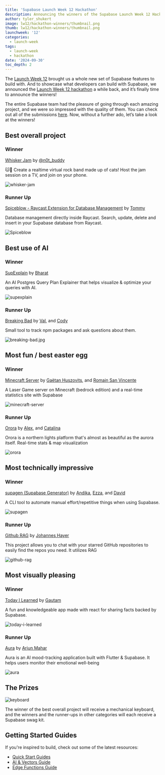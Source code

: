 ```yaml
---
title: 'Supabase Launch Week 12 Hackathon'
description: Announcing the winners of the Supabase Launch Week 12 Hackathon.
author: tyler_shukert
image: lw12/hackathon-winners/thumbnail.png
thumb: lw12/hackathon-winners/thumbnail.png
launchweek: '12'
categories:
  - launch-week
tags:
  - launch-week
  - hackathon
date: '2024-09-30'
toc_depth: 2
---
```


The [Launch Week 12](https://supabase.com/launch-week) brought us a whole new set of Supabase features to build with. And to showcase what developers can build with Supabase, we announced the [Launch Week 12 hackathon](https://supabase.com/blog/supabase-lw12-hackathon) a while back, and it’s finally time to announce the winners!

The entire Supabase team had the pleasure of going through each amazing project, and we were so impressed with the quality of them. You can check out all of the submissions [here](https://www.hackathon.dev/lw12). Now, without a further ado, let’s take a look at the winners!

## Best overall project

### Winner

[Whisker Jam](https://github.com/c-o-l-i-n/whisker-jam) by [@n0t_buddy](https://twitter.com/n0t_buddy)

🐱🎸 Create a realtime virtual rock band made up of cats! Host the jam session on a TV, and join on your phone.

![whisker-jam](/images/blog/lw12/hackathon-winners/whisker-jam.jpg)

### Runner Up

[Spiceblow - Raycast Extension for Database Management](https://github.com/raycast/extensions/pull/14559) by [Tommy](https://twitter.com/__morse)

Database management directly inside Raycast. Search, update, delete and insert in your Supabase database from Raycast.

![Spiceblow](/images/blog/lw12/hackathon-winners/Spiceblow.jpg)

## Best use of AI

### Winner

[SupExplain](https://github.com/rbkayz/supexplain) by [Bharat](https://twitter.com/rbkayz)

An AI Postgres Query Plan Explainer that helps visualize & optimize your queries with AI.

![supexplain](/images/blog/lw12/hackathon-winners/supexplain.jpg)

### Runner Up

[Breaking Bad](https://github.com/CodyVal/breaking-bad) by [Val](https://twitter.com/valentinprgnd), and [Cody](https://twitter.com/codyrathor)

Small tool to track npm packages and ask questions about them.

![breaking-bad.jpg](/images/blog/lw12/hackathon-winners/breaking-bad.jpg)

## Most fun / best easter egg

### Winner

[Minecraft Server](https://github.com/Steellgold/minecraft-lw12) by [Gaëtan Huszovits](https://twitter.com/Steellgold), and [Romain San Vincente](https://twitter.com/RomainSav)

A Laser Game server on Minecraft (bedrock edition) and a real-time statistics site with Supabase

![minecraft-server](/images/blog/lw12/hackathon-winners/minecraft-server.jpg)

### Runner Up

[Orora](https://github.com/alex-streza/rora) by [Alex](https://twitter.com/alex_streza), and [Catalina](https://twitter.com/Catalina_Melnic)

Orora is a northern lights platform that's almost as beautiful as the aurora itself. Real-time stats & map visualization

![orora](/images/blog/lw12/hackathon-winners/orora.jpg)

## Most technically impressive

### Winner

[supagen (Supabase Generator)](https://github.com/supagen/supagen) by [Andika](https://twitter.com/andikadeveloper), [Ezza](https://twitter.com/Ralkarr), and [David](https://github.com/davidsarono)

A CLI tool to automate manual effort/repetitive things when using Supabase.

![supagen](/images/blog/lw12/hackathon-winners/supagen.jpg)

### Runner Up

[Github RAG](https://github.com/XamHans/github-rag) by [Johannes Hayer](https://twitter.com/Hayer_Hans)

This project allows you to chat with your starred GitHub repositories to easily find the repos you need. It utilizes RAG

![github-rag](/images/blog/lw12/hackathon-winners/github-rag.jpg)

## Most visually pleasing

### Winner

[Today I Learned](https://github.com/Gautamp11/today-i-learned) by [Gautam](https://twitter.com/gautam1133p1)

A fun and knowledgeable app made with react for sharing facts backed by Supabase.

![today-i-learned](/images/blog/lw12/hackathon-winners/today-i-learned.jpg)

### Runner Up

[Aura](https://github.com/Arjun544/aura) by [Arjun Mahar](https://twitter.com/Arjun_Mahar1)

Aura is an AI mood-tracking application built with Flutter & Supabase. It helps users monitor their emotional well-being

![aura](/images/blog/lw12/hackathon-winners/aura.jpg)

## The Prizes

![keyboard](/images/blog/lw12/hackathon-winners/keyboard.png)

The winner of the best overall project will receive a mechanical keyboard, and the winners and the runner-ups in other categories will each receive a Supabase swag kit.

## Getting Started Guides

If you're inspired to build, check out some of the latest resources:

- [Quick Start Guides](https://supabase.com/docs/guides/getting-started)
- [AI & Vectors Guide](https://supabase.com/docs/guides/ai)
- [Edge Functions Guide](https://supabase.com/docs/guides/functions)
